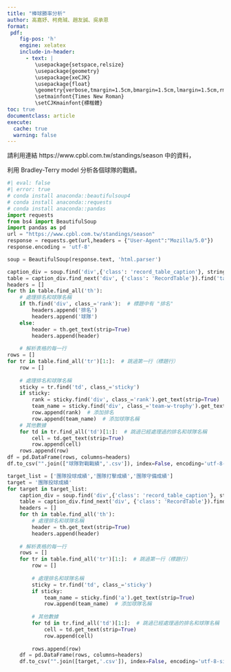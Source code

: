 ```yaml
---
title: "棒球勝率分析"
author: 高嘉妤、柯堯珹、趙友誠、吳承恩
format:
 pdf:
    fig-pos: 'h'
    engine: xelatex
    include-in-header:
      - text: |
         \usepackage{setspace,relsize}
         \usepackage{geometry}
         \usepackage{xeCJK}
         \usepackage{float}
         \geometry{verbose,tmargin=1.5cm,bmargin=1.5cm,lmargin=1.5cm,rmargin=1.5cm}
         \setmainfont{Times New Roman}
         \setCJKmainfont{標楷體}
toc: true
documentclass: article
execute: 
  cache: true
  warning: false
---
```

請利用連結 https://www.cpbl.com.tw/standings/season 中的資料，

利用 Bradley-Terry model 分析各個球隊的戰績。

```python
#| eval: false
#| error: true
# conda install anaconda::beautifulsoup4
# conda install anaconda::requests
# conda install anaconda::pandas
import requests
from bs4 import BeautifulSoup
import pandas as pd
url = "https://www.cpbl.com.tw/standings/season"
response = requests.get(url,headers = {"User-Agent":"Mozilla/5.0"})
response.encoding = 'utf-8'

soup = BeautifulSoup(response.text, 'html.parser')

caption_div = soup.find('div',{'class': 'record_table_caption'}, string="球隊對戰戰績")
table = caption_div.find_next('div', {'class': 'RecordTable'}).find('table')
headers = []
for th in table.find_all('th'):
    # 處理排名和球隊名稱
    if th.find('div', class_='rank'):  # 標題中有 "排名"
        headers.append('排名')
        headers.append('球隊')
    else:
        header = th.get_text(strip=True)
        headers.append(header)
  
    # 解析表格的每一行
rows = []
for tr in table.find_all('tr')[1:]:  # 跳過第一行（標題行）
    row = []
        
    # 處理排名和球隊名稱
    sticky = tr.find('td', class_='sticky')
    if sticky:
        rank = sticky.find('div', class_='rank').get_text(strip=True)
        team_name = sticky.find('div', class_='team-w-trophy').get_text(strip=True)
        row.append(rank)  # 添加排名
        row.append(team_name)  # 添加球隊名稱
    # 其他數據
    for td in tr.find_all('td')[1:]:  # 跳過已經處理過的排名和球隊名稱
        cell = td.get_text(strip=True)
        row.append(cell)
    rows.append(row)
df = pd.DataFrame(rows, columns=headers)
df.to_csv("".join(["球隊對戰戰績",'.csv']), index=False, encoding='utf-8-sig')

target_list = ['團隊投球成績','團隊打擊成績','團隊守備成績']
target = '團隊投球成績'
for target in target_list:
    caption_div = soup.find('div',{'class': 'record_table_caption'}, string=target)
    table = caption_div.find_next('div', {'class': 'RecordTable'}).find('table')
    headers = []
    for th in table.find_all('th'):
        # 處理排名和球隊名稱
        header = th.get_text(strip=True)
        headers.append(header)
  
    # 解析表格的每一行
    rows = []
    for tr in table.find_all('tr')[1:]:  # 跳過第一行（標題行）
        row = []
        
        # 處理排名和球隊名稱
        sticky = tr.find('td', class_='sticky')
        if sticky:
            team_name = sticky.find('a').get_text(strip=True)
            row.append(team_name)  # 添加球隊名稱
        
        # 其他數據
        for td in tr.find_all('td')[1:]:  # 跳過已經處理過的排名和球隊名稱
            cell = td.get_text(strip=True)
            row.append(cell)
        
        rows.append(row)
    df = pd.DataFrame(rows, columns=headers)
    df.to_csv("".join([target,'.csv']), index=False, encoding='utf-8-sig')



```


